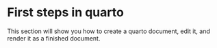 # First steps in quarto{-}

This section will show you how to create a quarto document, edit it, and render it as a finished document.